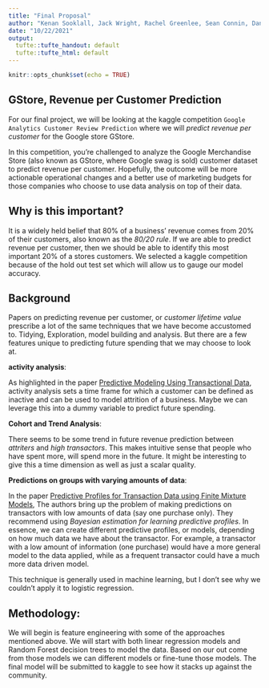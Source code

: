 ```yaml
---
title: "Final Proposal"
author: "Kenan Sooklall, Jack Wright, Rachel Greenlee, Sean Connin, Daniel Moscoe, Stefano Biguzzi, Mustafa Telab"
date: "10/22/2021"
output:
  tufte::tufte_handout: default
  tufte::tufte_html: default
---
```


```r
knitr::opts_chunk$set(echo = TRUE)
```

## GStore, Revenue per Customer Prediction

For our final project, we will be looking at the kaggle competition `Google Analytics Customer Review Prediction` where we will *predict revenue per customer* for the Google store GStore.

In this competition, you’re challenged to analyze the Google Merchandise Store (also known as GStore, where Google swag is sold) customer dataset to predict revenue per customer. Hopefully, the outcome will be more actionable operational changes and a better use of marketing budgets for those companies who choose to use data analysis on top of their data.

## Why is this important?

It is a widely held belief that 80% of a business' revenue comes from 20% of their customers, also known as the *80/20 rule*. If we are able to predict revenue per customer, then we should be able to identify this most important 20% of a stores customers.  We selected a kaggle competition because of the hold out test set which will allow us to gauge our model accuracy.


## Background

Papers on predicting revenue per customer, or *customer lifetime value* prescribe a lot of the same techniques that we have become accustomed to. Tidying, Exploration, model building and analysis. But there are a few features unique to predicting future spending that we may choose to look at.

**activity analysis**:

As highlighted in the paper [Predictive Modeling Using Transactional Data](https://www.capgemini.com/wp-content/uploads/2017/07/Predictive_Modeling_Using_Transactional_Data.pdf), activity analysis sets a time frame for which a customer can be defined as inactive and can be used to model attrition of a business. Maybe we can leverage this into a dummy variable to predict future spending. 

**Cohort and Trend Analysis**:

There seems to be some trend in future revenue prediction between *attriters* and *high transactors*. This makes intuitive sense that people who have spent more, will spend more in the future. It might be interesting to give this a time dimension as well as just a scalar quality. 

**Predictions on groups with varying amounts of data**:

In the paper [Predictive Profiles for Transaction Data using Finite Mixture
Models](http://www.datalab.uci.edu/papers/profiles.pdf), The authors bring up the problem of making predictions on transactors with low amounts of data (say one purchase only). They recommend using *Bayesian estimation for learning predictive profiles*. In essence, we can create different predictive profiles, or models, depending on how much data we have about the transactor. For example, a transactor with a low amount of information (one purchase) would have a more general model to the data applied, while as a frequent transactor could have a much more data driven model. 

This technique is generally used in machine learning, but I don't see why we couldn't apply it to logistic regression. 

## Methodology:

We will begin is feature engineering with some of the approaches mentioned above.
We will start with both linear regression models and Random Forest decision trees to model the data. Based on our out come from those models we can different models or fine-tune those models. The final model will be submitted to kaggle to see how it stacks up against the community.
